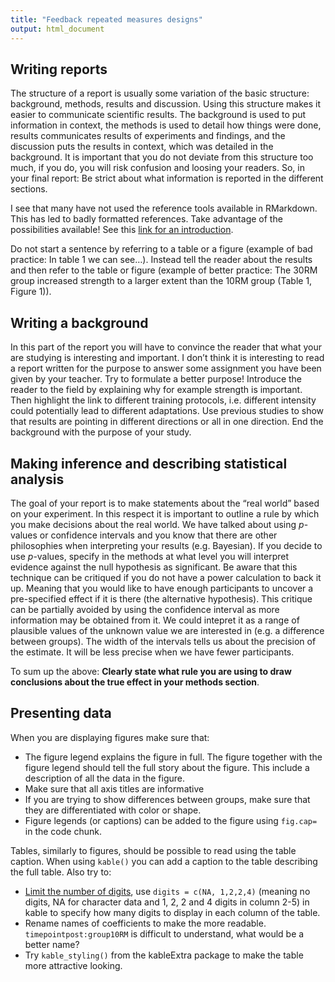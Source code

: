 ```yaml
---
title: "Feedback repeated measures designs"
output: html_document
---
```




## Writing reports

The structure of a report is usually some variation of the basic structure: background, methods, results and discussion. Using this structure makes it easier to communicate scientific results. The background is used to put information in context, the methods is used to detail how things were done, results communicates results of experiments and findings, and the discussion puts the results in context, which was detailed in the background. It is important that you do not deviate from this structure too much, if you do, you will risk confusion and loosing your readers. So, in your final report: Be strict about what information is reported in the different sections.

I see that many have not used the reference tools available in RMarkdown. This has led to badly formatted references. Take advantage of the possibilities available! See this [link for an introduction](https://rmarkdown.rstudio.com/authoring_bibliographies_and_citations.html). 

Do not start a sentence by referring to a table or a figure (example of bad practice: In table 1 we can see...). Instead tell the reader about the results and then refer to the table or figure (example of better practice: The 30RM group increased strength to a larger extent than the 10RM group (Table 1, Figure 1)).

## Writing a background

In this part of the report you will have to convince the reader that what your are studying is interesting and important. I don't think it is interesting to read a report written for the purpose to answer some assignment you have been given by your teacher. Try to formulate a better purpose! Introduce the reader to the field by explaining why for example strength is important. Then highlight the link to different training protocols, i.e. different intensity could potentially lead to different adaptations. Use previous studies to show that results are pointing in different directions or all in one direction. End the background with the purpose of your study.


## Making inference and describing statistical analysis

The goal of your report is to make statements about the "real world" based on your experiment. In this respect it is important to outline a rule by which you make decisions about the real world. We have talked about using *p*-values or confidence intervals and you know that there are other philosophies when interpreting your results (e.g. Bayesian). If you decide to use *p*-values, specify in the methods at what level you will interpret evidence against the null hypothesis as significant. Be aware that this technique can be critiqued if you do not have a power calculation to back it up. Meaning that you would like to have enough participants to uncover a pre-specified effect if it is there (the alternative hypothesis). This critique can be partially avoided by using the confidence interval as more information may be obtained from it. We could intepret it as a range of plausible values of the unknown value we are interested in (e.g. a difference between groups). The width of the intervals tells us about the precision of the estimate. It will be less precise when we have fewer participants. 

To sum up the above: **Clearly state what rule you are using to draw conclusions about the true effect in your methods section**.

## Presenting data 

When you are displaying figures make sure that:

- The figure legend explains the figure in full. The figure together with the figure legend should tell the full story about the figure. This include a description of all the data in the figure. 
- Make sure that all axis titles are informative
- If you are trying to show differences between groups, make sure that they are differentiated with color or shape.
- Figure legends (or captions) can be added to the figure using `fig.cap=` in the code chunk.

Tables, similarly to figures, should be possible to read using the table caption. When using `kable()` you can add a caption to the table describing the full table. Also try to:

- [Limit the number of digits](https://www.ncbi.nlm.nih.gov/pmc/articles/PMC4483789/), use `digits = c(NA, 1,2,2,4)` (meaning no digits, NA for character data and 1, 2, 2 and 4 digits in column 2-5) in kable to specify how many digits to display in each column of the table.
- Rename names of coefficients to make the more readable. `timepointpost:group10RM` is difficult to understand, what would be a better name?
- Try `kable_styling()` from the kableExtra package to make the table more attractive looking.






